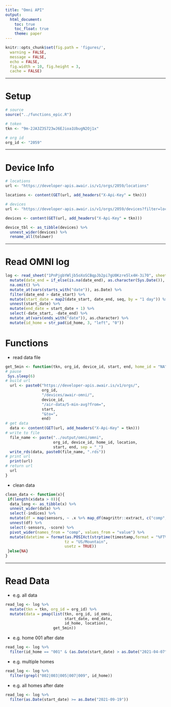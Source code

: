 ```yaml
---
title: "Omni API"
output:
  html_document:
    toc: true
    toc_float: true
    theme: paper
---
```


```r
knitr::opts_chunk$set(fig.path = 'figures/',
  warning = FALSE,
  message = FALSE,
  echo = FALSE,
  fig.width = 10, fig.height = 3,
  cache = FALSE)
```

---

# Setup

```r
# source
source("../functions_epic.R")

# token
tkn <- "9m-2JA3Z3S723wJ6EJioa1UbugN2Oj1x"

# org id
org_id <- "2059"
```

---

# Device Info

```r
# locations
url <- "https://developer-apis.awair.is/v1/orgs/2059/locations"

locations <- content(GET(url, add_headers("X-Api-Key" = tkn)))

# devices
url <- "https://developer-apis.awair.is/v1/orgs/2059/devices?filter=location_id=2805&page_size=120"

devices <- content(GET(url, add_headers("X-Api-Key" = tkn)))

device_tbl <- as_tibble(devices) %>%
  unnest_wider(devices) %>%
  rename_all(tolower)
```

---

# Read OMNI log

```r
log <- read_sheet("1PnPjgbYWljb5oXoSCBqpJb2pi7gU0Kzre5lx4H-3i70", sheet = "omni") %>%
  mutate(date_end = if_else(is.na(date_end), as.character(Sys.Date()), date_end)) %>%
  na.omit() %>%
  mutate_at(vars(starts_with("date")), as.Date) %>%
  filter(date_end > date_start) %>%
  mutate(start_date = map2(date_start, date_end, seq, by = "1 day")) %>%
  unnest(start_date) %>%
  mutate(end_date = start_date + 1) %>%
  select(-date_start, -date_end) %>%
  mutate_at(vars(ends_with("date")), as.character) %>%
  mutate(id_home = str_pad(id_home, 3, "left", "0"))
```
 
# Functions 

* read data file

```r
get_5min <- function(tkn, org_id, device_id, start, end, home_id = "NA", location = "NA"){
# pause
 Sys.sleep(6)
# build url
  url <- paste0("https://developer-apis.awair.is/v1/orgs/",
                org_id,
                "/devices/awair-omni/",
                device_id,
                "/air-data/5-min-avg?from=",
                start,
                "&to=",
                end)
# get data
  data <- content(GET(url, add_headers("X-Api-Key" = tkn)))
# write to file
  file_name <- paste("../output/omni/omni", 
                     org_id, device_id, home_id, location,
                     start, end, sep = "_")
  write_rds(data, paste0(file_name, ".rds"))
# print url
  print(url)
# return url
  url
}
```

* clean data

```r
clean_data <- function(x){
 if(length(x$data > 0)){
  data_long <- as_tibble(x) %>%
  unnest_wider(data) %>%
  select(-indices) %>%
  mutate(df = map(sensors, ~ .x %>% map_df(magrittr::extract, c("comp", "value")))) %>%
  unnest(df) %>%
  select(-sensors, -score) %>%
  pivot_wider(names_from = "comp", values_from = "value") %>%
  mutate(datetime = format(as.POSIXct(strptime(timestamp,format = "%FT%H:%M:%S",tz = "GMT")),
                          tz = "US/Mountain",
                          usetz = TRUE))
 }else{NA}
}
```


---

# Read Data

* e.g. all data

```r
read_log <- log %>%
  mutate(tkn = tkn, org_id = org_id) %>%
  mutate(data = pmap(list(tkn, org_id, id_omni,
                          start_date, end_date,
                          id_home, location),
                     get_5min))
```

* e.g. home 001 after date

```r
read_log <- log %>%
  filter(id_home == "001" & (as.Date(start_date) > as.Date("2021-04-07")))
```

* e.g. multiple homes

```r
read_log <- log %>%
  filter(grepl("002|003|005|007|009", id_home))
```

* e.g. all homes after date

```r
read_log <- log %>%
  filter(as.Date(start_date) >= as.Date("2021-09-19"))
```



